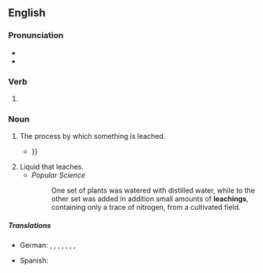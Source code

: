 ==English==

===Pronunciation===
* {{IPA|en|/ˈliːtʃɪŋ/}}
* {{rhymes|en|iːtʃɪŋ}}

===Verb===
{{head|en|verb form}}

# {{present participle of|en|leach|nocat=1}}

===Noun===
{{en-noun}}

# The process by which something is leached.
#* {{quote-book|en|year=2012|author=Brian Morse|title=Cold Regions Engineering 2012|passage=The '''leachings''' were performed in a controlled atmosphere chamber in four different steps {{...}}}}
# Liquid that leaches.
#* ''Popular Science''
#*: One set of plants was watered with distilled water, while to the other set was added in addition small amounts of '''leachings''', containing only a trace of nitrogen, from a cultivated field.

=====Translations=====
{{trans-top|process by which something is leached}}
* German: {{t|de|Auslaugen|n}}, {{t|de|Auslaugung|f}}, {{t|de|Auswaschen|n}}, {{t|de|Auswaschung|f}}, {{t|de|Ausmergeln|n}} {{qualifier|agriculture}}, {{t|de|Ausmergelung|f}} {{qualifier|agriculture}}, {{t+|de|Laugen|n}} {{qualifier|metallurgy}}, {{t|de|Ablaugen|n}} {{qualifier|metallurgy}}
{{trans-mid}}
* Spanish: {{t|es|lixiviación|f}}
{{trans-bottom}}
{{trans-top|liquid that leaches}}
{{trans-mid}}
{{trans-bottom}}
